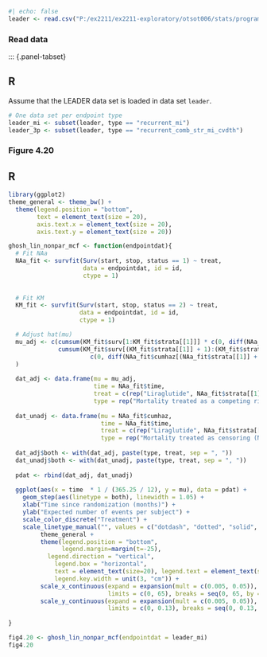 ```r
#| echo: false
leader <- read.csv("P:/ex2211/ex2211-exploratory/otsot006/stats/program/Draft/jukf/MSB/data/leader_mi_3p.csv")
```

### Read data

::: {.panel-tabset}

## R

Assume that the LEADER data set is loaded in data set `leader`.

```r
# One data set per endpoint type
leader_mi <- subset(leader, type == "recurrent_mi")
leader_3p <- subset(leader, type == "recurrent_comb_str_mi_cvdth")
```

### Figure 4.20 

::: {.panel-tabset}
## R
```r
library(ggplot2)
theme_general <- theme_bw() +
  theme(legend.position = "bottom", 
        text = element_text(size = 20), 
        axis.text.x = element_text(size = 20), 
        axis.text.y = element_text(size = 20)) 

ghosh_lin_nonpar_mcf <- function(endpointdat){
  # Fit NAa
  NAa_fit <- survfit(Surv(start, stop, status == 1) ~ treat, 
                     data = endpointdat, id = id,
                     ctype = 1)
  
  
  # Fit KM
  KM_fit <- survfit(Surv(start, stop, status == 2) ~ treat,
                    data = endpointdat, id = id,
                    ctype = 1)

  # Adjust hat(mu)
  mu_adj <- c(cumsum(KM_fit$surv[1:KM_fit$strata[[1]]] * c(0, diff(NAa_fit$cumhaz[1:NAa_fit$strata[[1]]]))),
              cumsum(KM_fit$surv[(KM_fit$strata[[1]] + 1):(KM_fit$strata[[1]] + KM_fit$strata[[2]])] * 
                       c(0, diff(NAa_fit$cumhaz[(NAa_fit$strata[[1]] + 1):(NAa_fit$strata[[1]] + NAa_fit$strata[[2]])])))
  )
  
  dat_adj <- data.frame(mu = mu_adj, 
                        time = NAa_fit$time, 
                        treat = c(rep("Liraglutide", NAa_fit$strata[[1]]), rep("Placebo", NAa_fit$strata[[2]])),
                        type = rep("Mortality treated as a competing risk (CL)", length(NAa_fit$time)))
  
  dat_unadj <- data.frame(mu = NAa_fit$cumhaz, 
                          time = NAa_fit$time, 
                          treat = c(rep("Liraglutide", NAa_fit$strata[[1]]), rep("Placebo", NAa_fit$strata[[2]])),
                          type = rep("Mortality treated as censoring (NA)", length(NAa_fit$time)))
  
  dat_adj$both <- with(dat_adj, paste(type, treat, sep = ", "))
  dat_unadj$both <- with(dat_unadj, paste(type, treat, sep = ", "))
  
  pdat <- rbind(dat_adj, dat_unadj)
  
  ggplot(aes(x = time  * 1 / (365.25 / 12), y = mu), data = pdat) + 
    geom_step(aes(linetype = both), linewidth = 1.05) + 
    xlab("Time since randomization (months)") + 
    ylab("Expected number of events per subject") + 
    scale_color_discrete("Treatment") + 
    scale_linetype_manual("", values = c("dotdash", "dotted", "solid", "dashed")) + 
         theme_general + 
         theme(legend.position = "bottom",
               legend.margin=margin(t=-25),
           legend.direction = "vertical", 
             legend.box = "horizontal",
             text = element_text(size=20), legend.text = element_text(size = 18),
             legend.key.width = unit(3, "cm")) + 
         scale_x_continuous(expand = expansion(mult = c(0.005, 0.05)), 
                            limits = c(0, 65), breaks = seq(0, 65, by = 12)) + 
         scale_y_continuous(expand = expansion(mult = c(0.005, 0.05)), 
                            limits = c(0, 0.13), breaks = seq(0, 0.13, by = 0.02))
  
}

fig4.20 <- ghosh_lin_nonpar_mcf(endpointdat = leader_mi)
fig4.20
```
:::